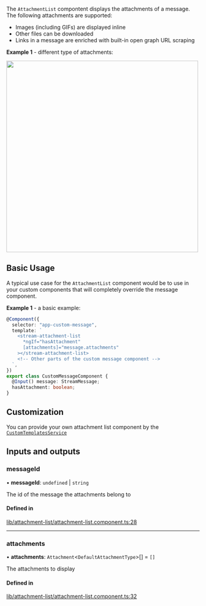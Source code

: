 
The `AttachmentList` compontent displays the attachments of a message. The following attachments are supported:

- Images (including GIFs) are displayed inline
- Other files can be downloaded
- Links in a message are enriched with built-in open graph URL scraping

**Example 1** - different type of attachments:

<img src={AttachmentsScreenshot} width="500" />

## Basic Usage

A typical use case for the `AttachmentList` component would be to use in your custom components that will completely override the message component.

**Example 1** - a basic example:

```typescript
@Component({
  selector: "app-custom-message",
  template: `
    <stream-attachment-list
      *ngIf="hasAttachment"
      [attachments]="message.attachments"
    ></stream-attachment-list>
    <!-- Other parts of the custom message component -->
  `,
})
export class CustomMessageComponent {
  @Input() message: StreamMessage;
  hasAttachment: boolean;
}
```

## Customization

You can provide your own attachment list component by the [`CustomTemplatesService`](../services/CustomTemplatesService.mdx)

[//]: # "Start of generated content"
## Inputs and outputs 


### messageId

• **messageId**: `undefined` \| `string`

The id of the message the attachments belong to

#### Defined in

[lib/attachment-list/attachment-list.component.ts:28](https://github.com/GetStream/stream-chat-angular/blob/04a8490/projects/stream-chat-angular/src/lib/attachment-list/attachment-list.component.ts#L28)

___

### attachments

• **attachments**: `Attachment`<`DefaultAttachmentType`\>[] = `[]`

The attachments to display

#### Defined in

[lib/attachment-list/attachment-list.component.ts:32](https://github.com/GetStream/stream-chat-angular/blob/04a8490/projects/stream-chat-angular/src/lib/attachment-list/attachment-list.component.ts#L32)

[//]: # "End of generated content"
